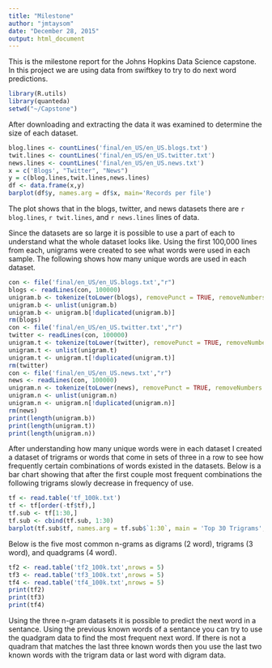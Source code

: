 ```yaml
---
title: "Milestone"
author: "jmtaysom"
date: "December 28, 2015"
output: html_document
---
```


This is the milestone report for the Johns Hopkins Data Science capstone. In this project we are using data from swiftkey to try to do next word predictions.

```r
library(R.utils)
library(quanteda)
setwd("~/Capstone")
```

After downloading and extracting the data it was examined to determine the size of each dataset.

```r
blog.lines <- countLines('final/en_US/en_US.blogs.txt')
twit.lines <- countLines('final/en_US/en_US.twitter.txt')
news.lines <- countLines('final/en_US/en_US.news.txt') 
x = c('Blogs', "Twitter", "News")
y = c(blog.lines,twit.lines,news.lines)
df <- data.frame(x,y)
barplot(df$y, names.arg = df$x, main='Records per file')
```

The plot shows that in the blogs, twitter, and news datasets there are `r blog.lines`, `r twit.lines`, and `r news.lines` lines of data.


Since the datasets are so large it is possible to use a part of each to understand what the whole dataset looks like. Using the first 100,000 lines from each, unigrams were created to see what words were used in each sample. The following shows how many unique words are used in each dataset.

```r
con <- file('final/en_US/en_US.blogs.txt',"r")
blogs <- readLines(con, 100000)
unigram.b <- tokenize(toLower(blogs), removePunct = TRUE, removeNumbers = TRUE, ngrams =1)
unigram.b <- unlist(unigram.b)
unigram.b <- unigram.b[!duplicated(unigram.b)]
rm(blogs)
con <- file('final/en_US/en_US.twitter.txt',"r")
twitter <- readLines(con, 100000)
unigram.t <- tokenize(toLower(twitter), removePunct = TRUE, removeNumbers = TRUE, ngrams =1)
unigram.t <- unlist(unigram.t)
unigram.t <- unigram.t[!duplicated(unigram.t)]
rm(twitter)
con <- file('final/en_US/en_US.news.txt',"r")
news <- readLines(con, 100000)
unigram.n <- tokenize(toLower(news), removePunct = TRUE, removeNumbers = TRUE, ngrams =1)
unigram.n <- unlist(unigram.n)
unigram.n <- unigram.n[!duplicated(unigram.n)]
rm(news)
print(length(unigram.b))
print(length(unigram.t))
print(length(unigram.n))
```

After understanding how many unique words were in each dataset I created a dataset of trigrams or words that come in sets of three in a row to see how frequently certain combinations of words existed in the datasets. Below is a bar chart showing that after the first couple most frequent combinations the following trigrams slowly decrease in frequency of use. 

```r
tf <- read.table('tf_100k.txt')
tf <- tf[order(-tf$tf),]
tf.sub <- tf[1:30,]
tf.sub <- cbind(tf.sub, 1:30)
barplot(tf.sub$tf, names.arg = tf.sub$`1:30`, main = 'Top 30 Trigrams', xlab='Rank of Trigram', ylab='Count')
```

Below is the five most common n-grams as digrams (2 word), trigrams (3 word), and quadgrams (4 word).

```r
tf2 <- read.table('tf2_100k.txt',nrows = 5)
tf3 <- read.table('tf3_100k.txt',nrows = 5)
tf4 <- read.table('tf4_100k.txt',nrows = 5)
print(tf2)
print(tf3)
print(tf4)
```

Using the three n-gram datasets it is possible to predict the next word in a sentance. Using the previous known words of a sentance you can try to use the quadgram data to find the most frequent next word. If there is not a quadram that matches the last three known words then you use the last two known words with the trigram data or last word with digram data.